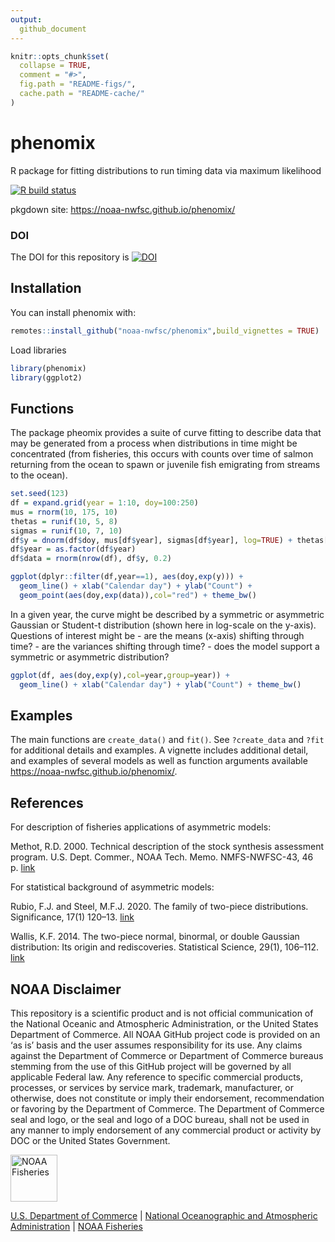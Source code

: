 ```yaml
---
output: 
  github_document
---
```


<!-- README.md is generated from README.Rmd. Please edit that file -->

```r
knitr::opts_chunk$set(
  collapse = TRUE,
  comment = "#>",
  fig.path = "README-figs/",
  cache.path = "README-cache/"
)
```

# phenomix
R package for fitting distributions to run timing data via maximum likelihood

[![R build status](https://github.com/noaa-nwfsc/phenomix/workflows/R-CMD-check/badge.svg)](https://github.com/noaa-nwfsc/phenomix/actions)

pkgdown site: [https://noaa-nwfsc.github.io/phenomix/](https://noaa-nwfsc.github.io/phenomix/)

### DOI

The DOI for this repository is [![DOI](https://zenodo.org/badge/243336401.svg)](https://zenodo.org/doi/10.5281/zenodo.4435275)

## Installation

You can install phenomix with:

```r
remotes::install_github("noaa-nwfsc/phenomix",build_vignettes = TRUE)
```

Load libraries
```r
library(phenomix)
library(ggplot2)
```

## Functions

The package pheomix provides a suite of curve fitting to describe data that may be generated from a process when distributions in time might be concentrated (from fisheries, this occurs with counts over time of salmon returning from the ocean to spawn or juvenile fish emigrating from streams to the ocean). 

```r
set.seed(123)
df = expand.grid(year = 1:10, doy=100:250)
mus = rnorm(10, 175, 10)
thetas = runif(10, 5, 8)
sigmas = runif(10, 7, 10)
df$y = dnorm(df$doy, mus[df$year], sigmas[df$year], log=TRUE) + thetas[df$year]
df$year = as.factor(df$year)
df$data = rnorm(nrow(df), df$y, 0.2)
```

```r
ggplot(dplyr::filter(df,year==1), aes(doy,exp(y))) + 
  geom_line() + xlab("Calendar day") + ylab("Count") + 
  geom_point(aes(doy,exp(data)),col="red") + theme_bw()
```

In a given year, the curve might be described by a symmetric or asymmetric Gaussian or Student-t distribution (shown here in log-scale on the y-axis). Questions of interest might be
- are the means (x-axis) shifting through time?
- are the variances shifting through time?
- does the model support a symmetric or asymmetric distribution?

```r
ggplot(df, aes(doy,exp(y),col=year,group=year)) + 
  geom_line() + xlab("Calendar day") + ylab("Count") + theme_bw()
```

## Examples

The main functions are `create_data()` and `fit()`. See `?create_data` and `?fit` for additional details and examples. A vignette includes additional detail, and examples of several models as well as function arguments available [https://noaa-nwfsc.github.io/phenomix/](https://noaa-nwfsc.github.io/phenomix/).

## References

For description of fisheries applications of asymmetric models:

Methot, R.D. 2000. Technical description of the stock synthesis assessment program. U.S. Dept. Commer., NOAA Tech. Memo. NMFS-NWFSC-43, 46 p. [link](https://repository.library.noaa.gov/view/noaa/3172/noaa_3172_DS1.pdf)

For statistical background of asymmetric models:

Rubio, F.J. and Steel, M.F.J. 2020. The family of two-piece distributions. Significance, 17(1) 120--13. [link](https://rss.onlinelibrary.wiley.com/doi/full/10.1111/j.1740-9713.2020.01352.x)

Wallis, K.F. 2014. The two-piece normal, binormal, or double Gaussian distribution: Its origin and rediscoveries. Statistical Science, 29(1), 106--112. [link](https://arxiv.org/abs/1405.4995)

## NOAA Disclaimer

This repository is a scientific product and is not official communication of the National Oceanic and
Atmospheric Administration, or the United States Department of Commerce. All NOAA GitHub project code is
provided on an ‘as is’ basis and the user assumes responsibility for its use. Any claims against the Department of
Commerce or Department of Commerce bureaus stemming from the use of this GitHub project will be governed
by all applicable Federal law. Any reference to specific commercial products, processes, or services by service
mark, trademark, manufacturer, or otherwise, does not constitute or imply their endorsement, recommendation or
favoring by the Department of Commerce. The Department of Commerce seal and logo, or the seal and logo of a
DOC bureau, shall not be used in any manner to imply endorsement of any commercial product or activity by
DOC or the United States Government.

<img src="https://raw.githubusercontent.com/nmfs-general-modeling-tools/nmfspalette/main/man/figures/noaa-fisheries-rgb-2line-horizontal-small.png" height="75" alt="NOAA Fisheries">

[U.S. Department of Commerce](https://www.commerce.gov/) | [National Oceanographic and Atmospheric Administration](https://www.noaa.gov) | [NOAA Fisheries](https://www.fisheries.noaa.gov/)
